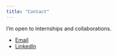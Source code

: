 ```yaml
---
title: "Contact"
---
```


I’m open to internships and collaborations.

- [Email](mailto:hien.bui0393@gmail.com){target="_blank" rel="noopener"}  
- [LinkedIn](https://www.linkedin.com/in/hien-bui-emi-6273b010a/){target="_blank" rel="noopener"}
